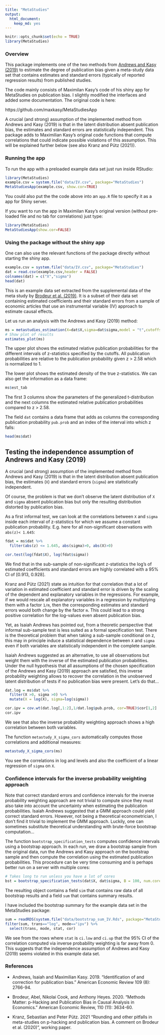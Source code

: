 ```yaml
---
title: "MetaStudies"
output: 
  html_document: 
    keep_md: yes
---
```


```r
knitr::opts_chunk$set(echo = TRUE)
library(MetaStudies)
```

### Overview

This package implements one of the two methods from [Andrews and Kasy (2019)](https://www.aeaweb.org/articles?id=10.1257/aer.20180310) to estimate the degree of publication bias given a meta-study data set that contains estimates and standard errors (typically of reported regression results) from published studies.

The code mainly consists of Maximilan Kasy's code of his shiny app for MetaStudies on publication bias. I slightly modified the interfaces and added some documentation. The original code is here: 

https://github.com/maxkasy/MetaStudiesApp

A crucial (and strong) assumption of the implemented method from Andrews and Kasy (2019) is that in the latent distribution absent publication bias, the estimates and standard errors are statistically independent. This package adds to Maximilian Kasy's original code functions that compute correlations that could indicate possible violations of this assumption. This will be explained further below (see also Kranz and Pütz (2021)).

### Running the app

To run the app with a preloaded example data set just run inside RStudio:

```r
library(MetaStudies)
example.csv = system.file("data/IV.csv", package="MetaStudies")
MetaStudiesApp(example.csv, show.cor=TRUE)
```

You could also put the the code above into an `app.R` file to specify it as a app for Shiny server.

If you want to run the app in Maximilan Kasy's original version (without pre-loaded file and no tab for correlations) just type:

```r
library(MetaStudies)
MetaStudiesApp(show.cor=FALSE)
```

### Using the package without the shiny app

One can also use the relevant functions of the package directly without starting the shiny app.

```r
example.csv = system.file("data/IV.csv", package="MetaStudies")
dat = read.csv(example.csv,header = FALSE)
colnames(dat) = c("X","sigma")
head(dat)
```

This is an example data set extracted from the supplemental data of the meta study by [Brodeur et al. (2019)](https://www.aeaweb.org/articles?id=10.1257/aer.20190687). It is a subset of their data set containing estimated coefficients and their standard errors from a sample of economic articles that use an instrumental variable (IV) approach to estimate causal effects.

Let us run an analysis with the Andrews and Kasy (2019) method:
```r
ms = metastudies_estimation(X=dat$X,sigma=dat$sigma,model = "t",cutoffs = c(1.645, 1.96, 2.58),symmetric = TRUE)
# Show plot of results
estimates_plot(ms)
```

The upper plot shows the estimated relative publication probabilities for the different intervals of z-statistics specified by the cutoffs. All publication probabilities are relative to the publication probability given z > 2.58 which is normalized to 1.

The lower plot shows the estimated density of the true z-statistics. We can also get the information as a data frame:

```r
ms$est_tab
```

The first 3 columns show the parameters of the generalized t-distribution and the next columns the estimated relative publication probabilities compared to z > 2.58.

The field `dat` contains a data frame that adds as columns the corresponding publication probability `pub.prob` and an index of the interval into which z falls:
```r
head(ms$dat)
```

## Testing the independence assumption of Andrews and Kasy (2019)

A crucial (and strong) assumption of the implemented method from Andrews and Kasy (2019) is that in the latent distribution absent publication bias, the estimates (`X`) and standard errors (`sigma`) are statistically independent.

Of course, the problem is that we don't observe the latent distribution of `X` and `sigma` absent publication bias but only the resulting distribution distorted by publication bias.

As a first informal test, we can look at the correlations between `X` and `sigma` inside each interval of z-statistics for which we assume a constant publication probability. E.g. here for all non-significant observations with `abs(z)< 1.645`:

```r
fdat = ms$dat %>%
  filter(abs(z) <= 1.645, abs(sigma)>0, abs(X)>0)

cor.test(log(fdat$X), log(fdat$sigma))
```

We find that in the sub-sample of non-significant z-statistics the log's of estimated coefficients and standard errors are highly correlated with a 95% CI of [0.913, 0.928].

Kranz and Pütz (2021) state as intuition for that correlation that a lot of variation in estimated coefficient and standard error is driven by the scaling of the dependent and explanatory variables in the regressions. For example, if we would rescale all explanatory variables in a regression by multiplying them with a factor `1/m`, then the corresponding estimates and standard errors would both change by the factor `m`. This could lead to a strong positive correlation for the log-values even absent publication bias.

Yet, as Isaiah Andrews has pointed out, from a theoretic perspective that informal sub-sample test is less suited as a formal specification test. There is the theoretical problem that when taking a sub-sample conditional on z, this may in principle induce a statistical dependence between `X` and `sigma` even if both variables are statistically independent in the complete sample. 

Isaiah Andrews suggested as an alternative, to use all observations but weight them with the inverse of the estimated publication probabilities. Under the null hypothesis that all assumptions of the chosen specification of the Andrews and Kasy (2019) approach are satisfied, this inverse probability weighting allows to recover the correlation in the unobserved latent distribution of tests if no publication bias were present. Let's do that...

```r
dat.log = ms$dat %>%
  filter(X >0, sigma >0) %>%
  mutate(X = log(X), sigma=log(sigma))

cor.ipv = cov.wt(dat.log[,1:2],1/dat.log$pub.prob, cor=TRUE)$cor[1,2]
cor.ipv
```

We see that also the inverse probability weighting approach shows a high correlation between both variables.

The function `metastudy_X_sigma_cors` automatically computes those correlations and additional measures:

```r
metastudy_X_sigma_cors(ms)
```

You see the correlations in log and levels and also the coefficient of a linear regression of `sigma` on `X`.

### Confidence intervals for the inverse probability weighting approach

Note that correct standard errors and confidence intervals for the inverse probability weighting approach are not trivial to compute since they must also take into account the uncertainty when estimating the publication probabilities. Isaiah Andrews suggested that a GMM approach could yield correct standard errors. However, not being a theoretical econometrician, I don't find it trivial to implement the GMM approach. Luckily, one can sometimes substitute theoretical understanding with brute-force bootstrap computation... 

The function `bootstrap_specification_tests` computes confidence intervals using a bootstrap approach. In each run, we draw a bootstrap sample from the original data, run the Andrews and Kasy approach on the bootstrap sample and then compute the correlation using the estimated publication probabilities. This procedure can be very time consuming and is perhaps better run on a server with multiple cores:

```r
# Takes long to run unless you have a lot of cores
bst = bootstrap_specification_tests(dat$X, dat$sigma, B = 100, num.cores = 10)
```

The resulting object contains a field `sim` that contains raw data of all bootstrap results and a field `sum` that contains summary results.

I have included the bootstrap summary for the example data set in the MetaStudies package: 
```r
sum = readRDS(system.file("data/bootstrap_sum_IV.Rds", package="MetaStudies"))
filter(sum, trans=="log", mode=="ipv") %>%
  select(trans, mode, stat, cor)
```

We see from the rows where `stat` is `ci.low` and `ci.up` that the 95% CI of the correlation computed via inverse probability weighting is far away from 0. This suggests that the independence assumption of Andrews and Kasy (2019) seems violated in this example data set.

### References

- Andrews, Isaiah and Maximilian Kasy. 2019. “Identification of and correction for publication bias.” American Economic Review 109 (8): 2766-94.

- Brodeur, Abel, Nikolai Cook, and Anthony Heyes. 2020. “Methods Matter: p-Hacking and Publication Bias in Causal Analysis in Economics.” American Economic Review, 110 (11): 3634-60.

- Kranz, Sebastian and Peter Pütz. 2021 “Rounding and other pitfalls in meta-studies on p-hacking and publication bias. A comment on Brodeur et al. (2020)”, working paper.
